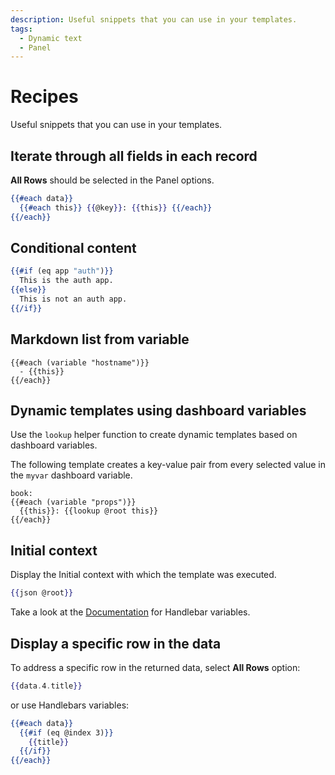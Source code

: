 ```yaml
---
description: Useful snippets that you can use in your templates.
tags:
  - Dynamic text
  - Panel
---
```


# Recipes

Useful snippets that you can use in your templates.

## Iterate through all fields in each record

**All Rows** should be selected in the Panel options.

```handlebars
{{#each data}}
  {{#each this}} {{@key}}: {{this}} {{/each}}
{{/each}}
```

## Conditional content

```handlebars
{{#if (eq app "auth")}}
  This is the auth app.
{{else}}
  This is not an auth app.
{{/if}}
```

## Markdown list from variable

```
{{#each (variable "hostname")}}
  - {{this}}
{{/each}}
```

## Dynamic templates using dashboard variables

Use the `lookup` helper function to create dynamic templates based on dashboard variables.

The following template creates a key-value pair from every selected value in the `myvar` dashboard variable.

```
book:
{{#each (variable "props")}}
  {{this}}: {{lookup @root this}}
{{/each}}
```

## Initial context

Display the Initial context with which the template was executed.

```handlebars
{{json @root}}
```

Take a look at the [Documentation](https://handlebarsjs.com/api-reference/data-variables.html#root) for Handlebar variables.

## Display a specific row in the data

To address a specific row in the returned data, select **All Rows** option:

```handlebars
{{data.4.title}}
```

or use Handlebars variables:

```handlebars
{{#each data}}
  {{#if (eq @index 3)}}
    {{title}}
  {{/if}}
{{/each}}
```
